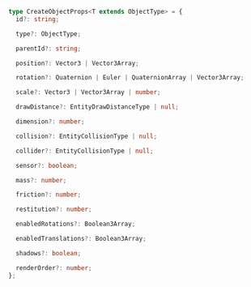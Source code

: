 ```ts
type CreateObjectProps<T extends ObjectType> = {
  id?: string;

  type?: ObjectType;

  parentId?: string;

  position?: Vector3 | Vector3Array;

  rotation?: Quaternion | Euler | QuaternionArray | Vector3Array;

  scale?: Vector3 | Vector3Array | number;

  drawDistance?: EntityDrawDistanceType | null;

  dimension?: number;

  collision?: EntityCollisionType | null;

  collider?: EntityCollisionType | null;

  sensor?: boolean;

  mass?: number;

  friction?: number;

  restitution?: number;

  enabledRotations?: Boolean3Array;

  enabledTranslations?: Boolean3Array;

  shadows?: boolean;

  renderOrder?: number;
};
```
